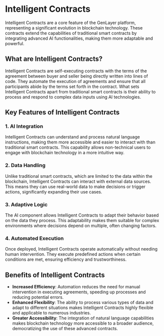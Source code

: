 # Intelligent Contracts

Intelligent Contracts are a core feature of the GenLayer platform, representing a significant evolution in blockchain technology. These contracts extend the capabilities of traditional smart contracts by integrating advanced AI functionalities, making them more adaptable and powerful.

## What are Intelligent Contracts?

Intelligent Contracts are self-executing contracts with the terms of the agreement between buyer and seller being directly written into lines of code. They automate the execution of agreements and ensure that all participants abide by the terms set forth in the contract. What sets Intelligent Contracts apart from traditional smart contracts is their ability to process and respond to complex data inputs using AI technologies.

## Key Features of Intelligent Contracts

### 1. **AI Integration**
Intelligent Contracts can understand and process natural language instructions, making them more accessible and easier to interact with than traditional smart contracts. This capability allows non-technical users to engage with blockchain technology in a more intuitive way.

### 2. **Data Handling**
Unlike traditional smart contracts, which are limited to the data within the blockchain, Intelligent Contracts can interact with external data sources. This means they can use real-world data to make decisions or trigger actions, significantly expanding their use cases.

### 3. **Adaptive Logic**
The AI component allows Intelligent Contracts to adapt their behavior based on the data they process. This adaptability makes them suitable for complex environments where decisions depend on multiple, often changing factors.

### 4. **Automated Execution**
Once deployed, Intelligent Contracts operate automatically without needing human intervention. They execute predefined actions when certain conditions are met, ensuring efficiency and trustworthiness.

## Benefits of Intelligent Contracts

- **Increased Efficiency**: Automation reduces the need for manual intervention in executing agreements, speeding up processes and reducing potential errors.
- **Enhanced Flexibility**: The ability to process various types of data and adapt to different situations makes Intelligent Contracts highly flexible and applicable to numerous industries.
- **Greater Accessibility**: The integration of natural language capabilities makes blockchain technology more accessible to a broader audience, democratizing the use of these advanced contracts.

